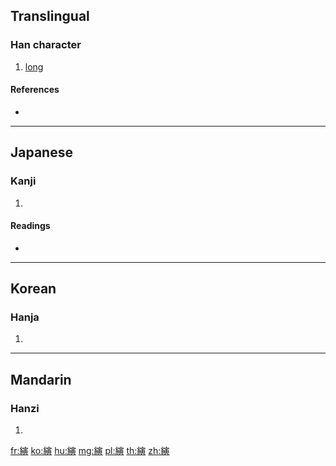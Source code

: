 {{character info/new}}
{{also|演}}
==Translingual==

===Han character===
{{Han char|rn=120|rad=糸|as=11|sn=17|four=23986|canj=VFJMC,XVFJM}}

# [[long]]

====References====
* {{Han ref|kx=0935.280|dkj=27816|dj=1374.060|hdz=53448.080|uh=7E2F|ud=32303|bh=C169|bd=49513}}

----

==Japanese==

===Kanji===
{{ja-kanji|grade=|rs=糸11}}

# {{defn|lang=ja|sort=糸11}}

====Readings====
* {{ja-readings|on=[[えん]] (en), [[いん]] (in)|kun=[[ながい]] (nagai)|nanori=}}

----

==Korean==

===Hanja===
{{ko-hanja|hangeul=연|eumhun=|rv=yeon|mr=yŏn|y=yen}}

# {{defn|lang=ko|sort=糸11}}

----

==Mandarin==

===Hanzi===
{{cmn-hanzi|pin=[[yǎn]] ([[yan3]]), [[yǐn]] ([[yin3]])|wg=yen<sup>3</sup>, yin<sup>3</sup>}}

# {{defn|lang=cmn|sort=糸11}}

[[fr:縯]]
[[ko:縯]]
[[hu:縯]]
[[mg:縯]]
[[pl:縯]]
[[th:縯]]
[[zh:縯]]